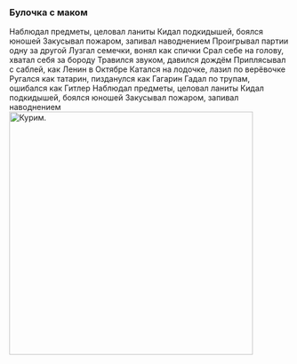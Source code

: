 {{Инфобокс для пуперов
|title2=
|другие_ники=GaShiKz0r
|image3=
|caption3=
|сферы_творчества=Дикая сфера
|год_начала=2011
|image4=
|caption4=
|имя_фамилия=
|дата_рождения=
|место_проживания=Новосибирск
|ссылки=
*[https://www.youtube.com/user/GaShiKz0rVsMarisa Канал]
}}

=== '''Булочка с маком''' ===

Наблюдал предметы, целовал ланиты
Кидал подкидышей, боялся юношей
Закусывал пожаром, запивал наводнением 
Проигрывал партии одну за другой
Лузгал семечки, вонял как спички
Срал себе на голову, хватал себя за бороду
Травился звуком, давился дождём
Приплясывал с саблей, как Ленин в Октябре
Катался на лодочке, лазил по верёвочке
Ругался как татарин, пизданулся как Гагарин
Гадал по трупам, ошибался как Гитлер
Наблюдал предметы, целовал ланиты
Кидал подкидышей, боялся юношей
Закусывал пожаром, запивал наводнением
[[File:Майнкрафт.png|thumb|438x438px|Курим.]]